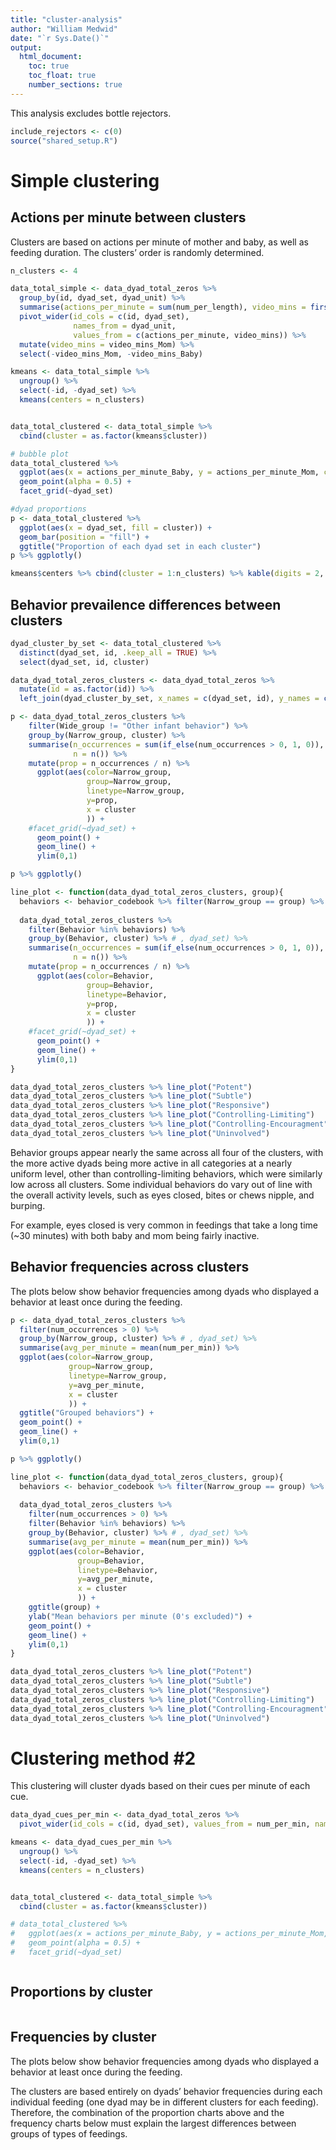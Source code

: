```yaml
---
title: "cluster-analysis"
author: "William Medwid"
date: "`r Sys.Date()`"
output:
  html_document:
    toc: true
    toc_float: true
    number_sections: true
---
```


This analysis excludes bottle rejectors.

<!-- # Setup -->

```r
include_rejectors <- c(0)
source("shared_setup.R")
```

# Simple clustering

## Actions per minute between clusters

Clusters are based on actions per minute of mother and baby, as well as feeding duration. The clusters' order is randomly determined.

```r
n_clusters <- 4

data_total_simple <- data_dyad_total_zeros %>% 
  group_by(id, dyad_set, dyad_unit) %>% 
  summarise(actions_per_minute = sum(num_per_length), video_mins = first(video_mins)) %>% 
  pivot_wider(id_cols = c(id, dyad_set), 
              names_from = dyad_unit, 
              values_from = c(actions_per_minute, video_mins)) %>% 
  mutate(video_mins = video_mins_Mom) %>% 
  select(-video_mins_Mom, -video_mins_Baby)

kmeans <- data_total_simple %>% 
  ungroup() %>% 
  select(-id, -dyad_set) %>% 
  kmeans(centers = n_clusters)


data_total_clustered <- data_total_simple %>% 
  cbind(cluster = as.factor(kmeans$cluster))
```

```r
# bubble plot
data_total_clustered %>% 
  ggplot(aes(x = actions_per_minute_Baby, y = actions_per_minute_Mom, colour = cluster, size = video_mins)) +
  geom_point(alpha = 0.5) +
  facet_grid(~dyad_set)

#dyad proportions
p <- data_total_clustered %>% 
  ggplot(aes(x = dyad_set, fill = cluster)) +
  geom_bar(position = "fill") +
  ggtitle("Proportion of each dyad set in each cluster")
p %>% ggplotly()

kmeans$centers %>% cbind(cluster = 1:n_clusters) %>% kable(digits = 2, caption = "Cluster centroids")
```

## Behavior prevailence differences between clusters

```r
dyad_cluster_by_set <- data_total_clustered %>% 
  distinct(dyad_set, id, .keep_all = TRUE) %>% 
  select(dyad_set, id, cluster)

data_dyad_total_zeros_clusters <- data_dyad_total_zeros %>% 
  mutate(id = as.factor(id)) %>% 
  left_join(dyad_cluster_by_set, x_names = c(dyad_set, id), y_names = c(dyad_set, id))

p <- data_dyad_total_zeros_clusters %>% 
    filter(Wide_group != "Other infant behavior") %>% 
    group_by(Narrow_group, cluster) %>%
    summarise(n_occurrences = sum(if_else(num_occurrences > 0, 1, 0)),
              n = n()) %>% 
    mutate(prop = n_occurrences / n) %>% 
      ggplot(aes(color=Narrow_group, 
                 group=Narrow_group,
                 linetype=Narrow_group,
                 y=prop, 
                 x = cluster
                 )) +
    #facet_grid(~dyad_set) + 
      geom_point() +
      geom_line() +
      ylim(0,1)

p %>% ggplotly()

line_plot <- function(data_dyad_total_zeros_clusters, group){
  behaviors <- behavior_codebook %>% filter(Narrow_group == group) %>% pull(Behavior)
  
  data_dyad_total_zeros_clusters %>% 
    filter(Behavior %in% behaviors) %>% 
    group_by(Behavior, cluster) %>% # , dyad_set) %>% 
    summarise(n_occurrences = sum(if_else(num_occurrences > 0, 1, 0)),
              n = n()) %>% 
    mutate(prop = n_occurrences / n) %>% 
      ggplot(aes(color=Behavior, 
                 group=Behavior,
                 linetype=Behavior,
                 y=prop, 
                 x = cluster
                 )) +
    #facet_grid(~dyad_set) + 
      geom_point() +
      geom_line() +
      ylim(0,1)
}

data_dyad_total_zeros_clusters %>% line_plot("Potent")
data_dyad_total_zeros_clusters %>% line_plot("Subtle")
data_dyad_total_zeros_clusters %>% line_plot("Responsive")
data_dyad_total_zeros_clusters %>% line_plot("Controlling-Limiting")
data_dyad_total_zeros_clusters %>% line_plot("Controlling-Encouragment")
data_dyad_total_zeros_clusters %>% line_plot("Uninvolved")
```

Behavior groups appear nearly the same across all four of the clusters, with the more active dyads being more active in all categories at a nearly uniform level, other than controlling-limiting behaviors, which were similarly low across all clusters. Some individual behaviors do vary out of line with the overall activity levels, such as eyes closed, bites or chews nipple, and burping. 

For example, eyes closed is very common in feedings that take a long time (~30 minutes) with both baby and mom being fairly inactive.

## Behavior frequencies across clusters

The plots below show behavior frequencies among dyads who displayed a behavior at least once during the feeding.

```r
p <- data_dyad_total_zeros_clusters %>% 
  filter(num_occurrences > 0) %>% 
  group_by(Narrow_group, cluster) %>% # , dyad_set) %>% 
  summarise(avg_per_minute = mean(num_per_min)) %>% 
  ggplot(aes(color=Narrow_group, 
             group=Narrow_group,
             linetype=Narrow_group,
             y=avg_per_minute, 
             x = cluster
             )) +
  ggtitle("Grouped behaviors") +
  geom_point() +
  geom_line() +
  ylim(0,1)

p %>% ggplotly()

line_plot <- function(data_dyad_total_zeros_clusters, group){
  behaviors <- behavior_codebook %>% filter(Narrow_group == group) %>% pull(Behavior)
  
  data_dyad_total_zeros_clusters %>% 
    filter(num_occurrences > 0) %>% 
    filter(Behavior %in% behaviors) %>% 
    group_by(Behavior, cluster) %>% # , dyad_set) %>% 
    summarise(avg_per_minute = mean(num_per_min)) %>% 
    ggplot(aes(color=Behavior, 
               group=Behavior,
               linetype=Behavior,
               y=avg_per_minute, 
               x = cluster
               )) +
    ggtitle(group) +
    ylab("Mean behaviors per minute (0's excluded)") +
    geom_point() +
    geom_line() +
    ylim(0,1)
}

data_dyad_total_zeros_clusters %>% line_plot("Potent")
data_dyad_total_zeros_clusters %>% line_plot("Subtle")
data_dyad_total_zeros_clusters %>% line_plot("Responsive")
data_dyad_total_zeros_clusters %>% line_plot("Controlling-Limiting")
data_dyad_total_zeros_clusters %>% line_plot("Controlling-Encouragment")
data_dyad_total_zeros_clusters %>% line_plot("Uninvolved")
```

# Clustering method #2

This clustering will cluster dyads based on their cues per minute of each cue.

```r
data_dyad_cues_per_min <- data_dyad_total_zeros %>% 
  pivot_wider(id_cols = c(id, dyad_set), values_from = num_per_min, names_from = Behavior)

kmeans <- data_dyad_cues_per_min %>% 
  ungroup() %>% 
  select(-id, -dyad_set) %>% 
  kmeans(centers = n_clusters)


data_total_clustered <- data_total_simple %>% 
  cbind(cluster = as.factor(kmeans$cluster))

# data_total_clustered %>% 
#   ggplot(aes(x = actions_per_minute_Baby, y = actions_per_minute_Mom, colour = cluster, size = video_mins)) +
#   geom_point(alpha = 0.5) +
#   facet_grid(~dyad_set)
```

```r
```

## Proportions by cluster

```r
```

## Frequencies by cluster

The plots below show behavior frequencies among dyads who displayed a behavior at least once during the feeding.

The clusters are based entirely on dyads' behavior frequencies during each individual feeding (one dyad may be in different clusters for each feeding). Therefore, the combination of the proportion charts above and the frequency charts below must explain the largest differences between groups of types of feedings.

```r
```